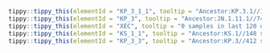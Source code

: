 



```r
tippy::tippy_this(elementId = "KP_3_1_1", tooltip = "Ancestor:KP.3.1//1364 samples in last 120 days.//Alias of B.1.1.529.2.86.1.1.11.1.3.1.1, ORF1a:S4286C, C12616T, S:S31del, Spain, from sars-cov-2-variants/lineage-proposals#1563")
tippy::tippy_this(elementId = "KP_3", tooltip = "Ancestor:JN.1.11.1//748 samples in last 120 days.//Alias of B.1.1.529.2.86.1.1.11.1.3, S:Q493E, from sars-cov-2-variants/lineage-proposals#1410")
tippy::tippy_this(elementId = "XEC", tooltip = "0 samples in last 120 days.//Recombinant lineage of KS.1.1 (JN.1.13.1.1.1) and KP.3.3 (breakpoint 21738-22599), Europe (Germany), from #2717")
tippy::tippy_this(elementId = "KS_1_1", tooltip = "Ancestor:KS.1//148 samples in last 120 days.//Alias of B.1.1.529.2.86.1.1.13.1.1.1, S:T22N, Singapore/Taiwan/Canada, from sars-cov-2-variants/lineage-proposals#1565")
tippy::tippy_this(elementId = "KP_3_3", tooltip = "Ancestor:KP.3//412 samples in last 120 days.//Alias of B.1.1.529.2.86.1.1.11.1.3.3, N:R204P, from sars-cov-2-variants/lineage-proposals#1531")
```
